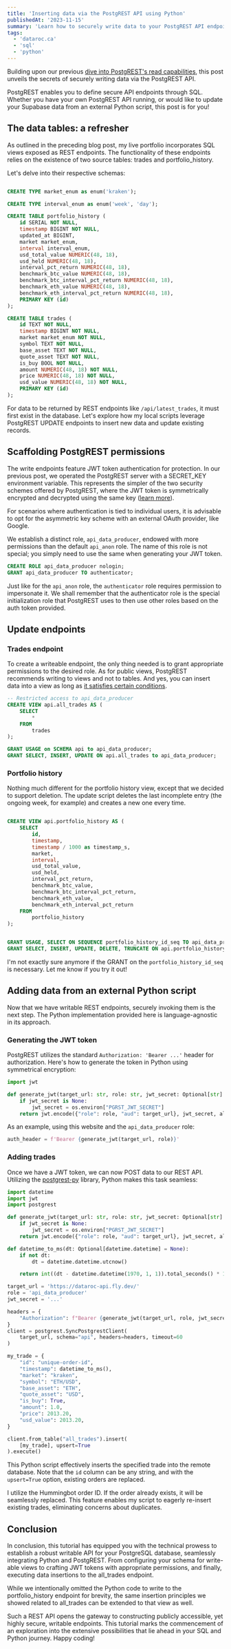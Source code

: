 ```yaml
---
title: 'Inserting data via the PostgREST API using Python'
publishedAt: '2023-11-15'
summary: 'Learn how to securely write data to your PostgREST API endpoint from a Python script — Whether you host your own PostgREST endpoint, or use a service like Supabase.'
tags: 
  - 'dataroc.ca'
  - 'sql'
  - 'python'
---
```


Building upon our previous [dive into PostgREST's read
capabilities](/blog/using-postgrest-as-an-sql-defined-api), this post unveils the
secrets of securely writing data via the PostgREST API.

PostgREST enables you to define secure API endpoints through SQL. Whether you have your
own PostgREST API running, or would like to update your Supabase data from an external
Python script, this post is for you!

<SubscribeCTA />

## The data tables: a refresher


As outlined in the preceding blog post, my live portfolio incorporates SQL views exposed
as REST endpoints. The functionality of these endpoints relies on the existence of two
source tables: trades and portfolio_history.

Let's delve into their respective schemas:

```sql

CREATE TYPE market_enum as enum('kraken');

CREATE TYPE interval_enum as enum('week', 'day');

CREATE TABLE portfolio_history (
    id SERIAL NOT NULL,
    timestamp BIGINT NOT NULL,
    updated_at BIGINT,
    market market_enum,
    interval interval_enum,
    usd_total_value NUMERIC(48, 18),
    usd_held NUMERIC(48, 18),
    interval_pct_return NUMERIC(48, 18),
    benchmark_btc_value NUMERIC(48, 18),
    benchmark_btc_interval_pct_return NUMERIC(48, 18),
    benchmark_eth_value NUMERIC(48, 18),
    benchmark_eth_interval_pct_return NUMERIC(48, 18),
    PRIMARY KEY (id)
);

CREATE TABLE trades (
    id TEXT NOT NULL,
    timestamp BIGINT NOT NULL,
    market market_enum NOT NULL,
    symbol TEXT NOT NULL,
    base_asset TEXT NOT NULL,
    quote_asset TEXT NOT NULL,
    is_buy BOOL NOT NULL,
    amount NUMERIC(48, 18) NOT NULL,
    price NUMERIC(48, 18) NOT NULL,
    usd_value NUMERIC(48, 18) NOT NULL,
    PRIMARY KEY (id)
);

```


For data to be returned by REST endpoints like
`/api/latest_trades`, it must first exist in the database. Let's
explore how my local scripts leverage PostgREST UPDATE endpoints to insert new data and
update existing records.

## Scaffolding PostgREST permissions

The write endpoints feature JWT token authentication for protection. In our previous
post, we operated the PostgREST server with a SECRET_KEY environment variable. This
represents the simpler of the two security schemes offered by PostgREST, where the JWT
token is symmetrically encrypted and decrypted using the same key ([learn more](https://postgrest.org/en/stable/references/auth.html#symmetric-keys)).

<Callout emoji="👉">
For scenarios where authentication is tied to individual users, it is advisable to opt
for the asymmetric key scheme with an external OAuth provider, like Google.
</Callout>

We establish a distinct role, `api_data_producer`, endowed with more permissions than
the default `api_anon` role. The name of this role is not special; you simply need to
use the same when generating your JWT token.

```sql
CREATE ROLE api_data_producer nologin;
GRANT api_data_producer TO authenticator;
```

Just like for the `api_anon` role, the `authenticator` role requires permission to
impersonate it. We shall remember that the authenticator role is the special
initialization role that PostgREST uses to then use other roles based on the auth token
provided.

## Update endpoints

### Trades endpoint

To create a writeable endpoint, the only thing needed is to grant appropriate
permissions to the desired role. As for public views, PostgREST recommends writing to
views and not to tables. And yes, you can insert data into a view as long as [it
satisfies certain
conditions](https://www.postgresql.org/docs/current/sql-createview.html#SQL-CREATEVIEW-UPDATABLE-VIEWS).

```sql
-- Restricted access to api_data_producer
CREATE VIEW api.all_trades AS (
    SELECT
        *
    FROM
        trades
);

GRANT USAGE on SCHEMA api to api_data_producer;
GRANT SELECT, INSERT, UPDATE ON api.all_trades to api_data_producer;
```

### Portfolio history

Nothing much different for the portfolio history view, except that we decided to support
deletion. The update script deletes the last incomplete entry (the ongoing week, for
example) and creates a new one every time. 

```sql

CREATE VIEW api.portfolio_history AS (
    SELECT
        id,
        timestamp,
        timestamp / 1000 as timestamp_s,
        market,
        interval,
        usd_total_value,
        usd_held,
        interval_pct_return,
        benchmark_btc_value,
        benchmark_btc_interval_pct_return,
        benchmark_eth_value,
        benchmark_eth_interval_pct_return
    FROM
        portfolio_history
);


GRANT USAGE, SELECT ON SEQUENCE portfolio_history_id_seq TO api_data_producer;
GRANT SELECT, INSERT, UPDATE, DELETE, TRUNCATE ON api.portfolio_history to api_data_producer;
```

I'm not exactly sure anymore if the GRANT on the `portfolio_history_id_seq` is
necessary. Let me know if you try it out!

## Adding data from an external Python script

Now that we have writable REST endpoints, securely invoking them is the next step. The
Python implementation provided here is language-agnostic in its approach.

### Generating the JWT token

PostgREST utilizes the standard `Authorization: 'Bearer ...'` header for authorization.
Here's how to generate the token in Python using symmetrical encryption:

```python
import jwt

def generate_jwt(target_url: str, role: str, jwt_secret: Optional[str] = None):
    if jwt_secret is None:
        jwt_secret = os.environ["PGRST_JWT_SECRET"]
    return jwt.encode({"role": role, "aud": target_url}, jwt_secret, algorithm="HS256")

```

As an example, using this website and the `api_data_producer` role:

```python
auth_header = f'Bearer {generate_jwt(target_url, role)}'
```

### Adding trades

Once we have a JWT token, we can now POST data to our REST API. Utilizing the
[postgrest-py](https://github.com/supabase-community/postgrest-py) library, Python makes
this task seamless:

```python
import datetime
import jwt
import postgrest

def generate_jwt(target_url: str, role: str, jwt_secret: Optional[str] = None):
    if jwt_secret is None:
        jwt_secret = os.environ["PGRST_JWT_SECRET"]
    return jwt.encode({"role": role, "aud": target_url}, jwt_secret, algorithm="HS256")

def datetime_to_ms(dt: Optional[datetime.datetime] = None):
    if not dt:
        dt = datetime.datetime.utcnow()

    return int((dt - datetime.datetime(1970, 1, 1)).total_seconds() * 1e3)

target_url = 'https://dataroc-api.fly.dev/'
role = 'api_data_producer'
jwt_secret = '...'

headers = {
    "Authorization": f"Bearer {generate_jwt(target_url, role, jwt_secret=jwt_secret)}"
}
client = postgrest.SyncPostgrestClient(
    target_url, schema="api", headers=headers, timeout=60
)

my_trade = {
    "id": "unique-order-id",
    "timestamp": datetime_to_ms(),
    "market": "kraken",
    "symbol": "ETH/USD",
    "base_asset": "ETH",
    "quote_asset": "USD",
    "is_buy": True,
    "amount": 1.0,
    "price": 2013.20,
    "usd_value": 2013.20,
}

client.from_table("all_trades").insert(
    [my_trade], upsert=True
).execute()

```

This Python script effectively inserts the specified trade into the remote database.
Note that the `id` column can be any string, and with the `upsert=True` option, existing
orders are replaced.

I utilize the Hummingbot order ID. If the order already exists, it will be seamlessly
replaced. This feature enables my script to eagerly re-insert existing trades,
eliminating concerns about duplicates.

## Conclusion

In conclusion, this tutorial has equipped you with the technical prowess to establish a
robust writable API for your PostgreSQL database, seamlessly integrating Python and
PostgREST. From configuring your schema for write-able views to crafting JWT tokens with
appropriate permissions, and finally, executing data insertions to the all_trades
endpoint.

While we intentionally omitted the Python code to write to the portfolio_history
endpoint for brevity, the same insertion principles we showed related to all_trades can
be extended to that view as well.

Such a REST API opens the gateway to constructing publicly accessible, yet highly
secure, writable endpoints. This tutorial marks the commencement of an exploration into
the extensive possibilities that lie ahead in your SQL and Python journey. Happy coding!


